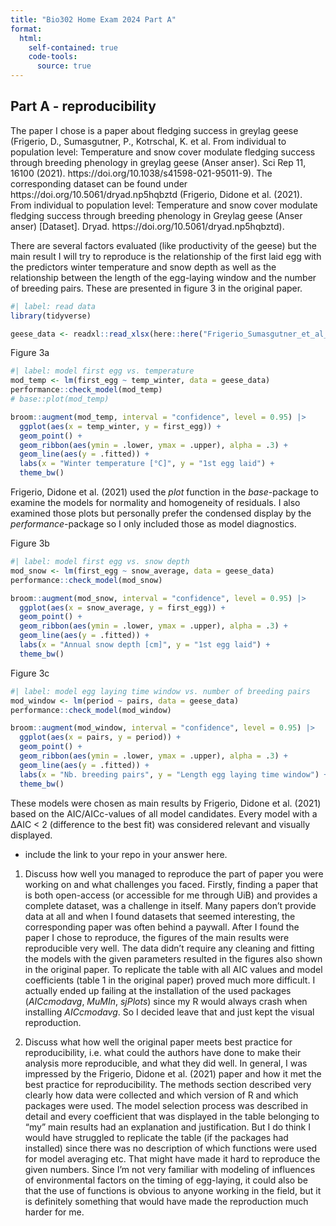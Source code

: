 ```yaml
---
title: "Bio302 Home Exam 2024 Part A"
format: 
  html:
    self-contained: true
    code-tools: 
      source: true
---
```


## Part A - reproducibility

The paper I chose is  a paper about fledging success in greylag geese (Frigerio, D., Sumasgutner, P., Kotrschal, K. et al. From individual to population level: Temperature and snow cover modulate fledging success through breeding phenology in greylag geese (Anser anser). Sci Rep 11, 16100 (2021). https://doi.org/10.1038/s41598-021-95011-9).
The corresponding dataset can be found under https://doi.org/10.5061/dryad.np5hqbztd (Frigerio, Didone et al. (2021). From individual to population level: Temperature and snow cover modulate fledging success through breeding phenology in Greylag geese (Anser anser) [Dataset]. Dryad. https://doi.org/10.5061/dryad.np5hqbztd).

There are several factors evaluated (like productivity of the geese) but the main result I will try to reproduce is the relationship of the first laid egg with the predictors winter temperature and snow depth as well as the relationship between the length of the egg-laying window and the number of breeding pairs. These are presented in figure 3 in the original paper. 

```r
#| label: read data
library(tidyverse)

geese_data <- readxl::read_xlsx(here::here("Frigerio_Sumasgutner_et_al_Sci_Rep_Supporting_Data.xlsx"), sheet = 2) |> janitor::clean_names()
```

Figure 3a
```r
#| label: model first egg vs. temperature
mod_temp <- lm(first_egg ~ temp_winter, data = geese_data)
performance::check_model(mod_temp)
# base::plot(mod_temp)

broom::augment(mod_temp, interval = "confidence", level = 0.95) |> 
  ggplot(aes(x = temp_winter, y = first_egg)) +
  geom_point() +
  geom_ribbon(aes(ymin = .lower, ymax = .upper), alpha = .3) +
  geom_line(aes(y = .fitted)) +
  labs(x = "Winter temperature [°C]", y = "1st egg laid") +
  theme_bw()
```

Frigerio, Didone et al. (2021) used the _plot_ function in the _base_-package to examine the models for normality and homogeneity of residuals. I also examined those plots but personally prefer the condensed display by the _performance_-package so I only included those as model diagnostics.

Figure 3b
```r
#| label: model first egg vs. snow depth
mod_snow <- lm(first_egg ~ snow_average, data = geese_data)
performance::check_model(mod_snow)

broom::augment(mod_snow, interval = "confidence", level = 0.95) |> 
  ggplot(aes(x = snow_average, y = first_egg)) +
  geom_point() +
  geom_ribbon(aes(ymin = .lower, ymax = .upper), alpha = .3) +
  geom_line(aes(y = .fitted)) +
  labs(x = "Annual snow depth [cm]", y = "1st egg laid") +
  theme_bw()
```

Figure 3c
```r
#| label: model egg laying time window vs. number of breeding pairs
mod_window <- lm(period ~ pairs, data = geese_data)
performance::check_model(mod_window)

broom::augment(mod_window, interval = "confidence", level = 0.95) |> 
  ggplot(aes(x = pairs, y = period)) +
  geom_point() +
  geom_ribbon(aes(ymin = .lower, ymax = .upper), alpha = .3) +
  geom_line(aes(y = .fitted)) +
  labs(x = "Nb. breeding pairs", y = "Length egg laying time window") +
  theme_bw()
```

These models were chosen as main results by Frigerio, Didone et al. (2021) based on the AIC/AICc-values of all model candidates. Every model with a ΔAIC < 2 (difference to the best fit) was considered relevant and visually displayed.

-   include the link to your repo in your answer here.

1.  Discuss how well you managed to reproduce the part of paper you were working on and what challenges you faced.
Firstly, finding a paper that is both open-access (or accessible for me through UiB) and provides a complete dataset, was a challenge in itself. Many papers don't provide data at all and when I found datasets that seemed interesting, the corresponding paper was often behind a paywall. 
After I found the paper I chose to reproduce, the figures of the main results were reproducible very well. The data didn't require any cleaning and fitting the models with the given parameters resulted in the figures also shown in the original paper. 
To replicate the table with all AIC values and model coefficients (table 1 in the original paper) proved much more difficult. I actually ended up failing at the installation of the used packages (_AICcmodavg_, _MuMIn_, _sjPlots_) since my R would always crash when installing _AICcmodavg_. So I decided leave that and just kept the visual reproduction.

2.  Discuss what how well the original paper meets best practice for reproducibility, i.e. what could the authors have done to make their analysis more reproducible, and what they did well.
In general, I was impressed by the Frigerio, Didone et al. (2021) paper and how it met the best practice for reproducibility. The methods section described very clearly how data were collected and which version of R and which packages were used. The model selection process was described in detail and every coefficient that was displayed in the table belonging to "my" main results had an explanation and justification. 
But I do think I would have struggled to replicate the table (if the packages had installed) since there was no description of which functions were used for model averaging etc. That might have made it hard to reproduce the given numbers. Since I'm not very familiar with modeling of influences of environmental factors on the timing of egg-laying, it could also be that the use of functions is obvious to anyone working in the field, but it is definitely something that would have made the reproduction much harder for me.
